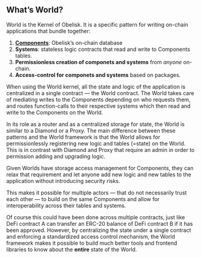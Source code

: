 ## What’s World?

World is the Kernel of Obelisk. It is a specific pattern for writing on-chain applications that bundle together:

1. **[Components](componets)**: Obelisk’s on-chain database
2. **Systems**: stateless logic contracts that read and write to Components tables.
3. **Permissionless creation of componets and systems** from _anyone_ on-chain.
4. **Access-control for componets and systems** based on packages.

When using the World kernel, all the state and logic of the application is centralized in a single contract — the World contract. The World takes care of mediating writes to the Components depending on who requests them, and routes function-calls to their respective systems which then read and write to the Components on the World.

In its role as a router and as a centralized storage for state, the World is similar to a Diamond or a Proxy. The main difference between these patterns and the World framework is that the World allows for permissionlessly registering new logic and tables (=state) on the World. This is in contrast with Diamond and Proxy that require an admin in order to permission adding and upgrading logic.

Given Worlds have storage access management for Components, they can relax that requirement and let anyone add new logic and new tables to the application without introducing security risks.

This makes it possible for multiple actors — that do not necessarily trust each other — to build on the same Components and allow for interoperability across their tables and systems.

Of course this could have been done across multiple contracts, just like DeFi contract A can transfer an ERC-20 balance of DeFi contract B if it has been approved. However, by centralizing the state under a single contract and enforcing a standardized access control mechanism, the World framework makes it possible to build much better tools and frontend libraries to know about the **entire** state of the World.
